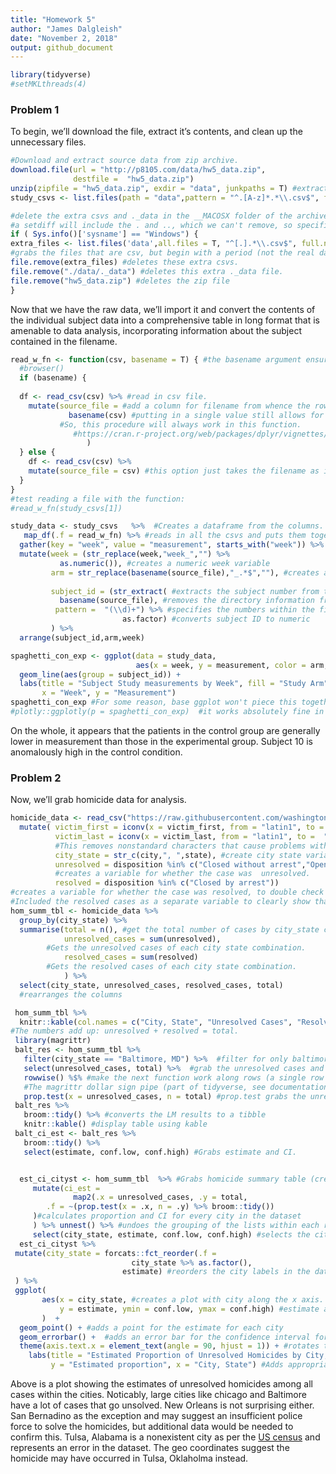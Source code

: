 ```yaml
---
title: "Homework 5"
author: "James Dalgleish"
date: "November 2, 2018"
output: github_document
---
```


```r
library(tidyverse)
#setMKLthreads(4)
```

### Problem 1

To begin, we'll download the file, extract it's contents, and clean up the unnecessary files. 
```r
#Download and extract source data from zip archive.
download.file(url = "http://p8105.com/data/hw5_data.zip", 
              destfile =  "hw5_data.zip")
unzip(zipfile = "hw5_data.zip", exdir = "data", junkpaths = T) #extract the files into this new directory
study_csvs <- list.files(path = "data",pattern = "^.[A-z]*.*\\.csv$", full.names = T) #grab just the real CSVs beginning with a letter and ending with a .csv, avoiding unimportant files in the archive.

#delete the extra csvs and ._data in the __MACOSX folder of the archive.
#a setdiff will include the . and .., which we can't remove, so specific commands are needed.
if ( Sys.info()['sysname'] == "Windows") {
extra_files <- list.files('data',all.files = T, "^[.].*\\.csv$", full.names = T)
#grabs the files that are csv, but begin with a period (not the real datafiles).
file.remove(extra_files) #deletes these extra csvs.
file.remove("./data/._data") #deletes this extra ._data file.
file.remove("hw5_data.zip") #deletes the zip file
}
```
Now that we have the raw data, we'll import it and convert the contents of the individual subject data into a comprehensive table in long format that is amenable to data analysis, incorporating information about the subject contained in the filename.
```r
read_w_fn <- function(csv, basename = T) { #the basename argument ensures the function is more generalizable to future problems where the full file path is desired in the output (in which case the user can set this flag to false).
  #browser()
  if (basename) {
    
  df <- read_csv(csv) %>% #read in csv file.
    mutate(source_file = #add a column for filename from whence the rows came.
             basename(csv) #putting in a single value still allows for recycling.
           #So, this procedure will always work in this function.
              #https://cran.r-project.org/web/packages/dplyr/vignettes/dplyr.html
                 )
  } else {
    df <- read_csv(csv) %>% 
    mutate(source_file = csv) #this option just takes the filename as is, without removing directory structure.
  }
}
#test reading a file with the function:
#read_w_fn(study_csvs[1])

study_data <- study_csvs   %>%  #Creates a dataframe from the columns.
   map_df(.f = read_w_fn) %>% #reads in all the csvs and puts them together into a single dataframe by binding the rows together. 
  gather(key = "week", value = "measurement", starts_with("week")) %>%  #converts weeks to long format.
  mutate(week = (str_replace(week,"week_","") %>% 
           as.numeric()), #creates a numeric week variable
         arm = str_replace(basename(source_file),"_.*$",""), #creates a categorical arm variable by removing the text after con or exp.
         
         subject_id = (str_extract( #extracts the subject number from the filename.
           basename(source_file), #removes the directory information from the filename.
          pattern =  "(\\d)+") %>% #specifies the numbers within the filename as the string to be extracted.
                         as.factor) #converts subject ID to numeric
         ) %>% 
  arrange(subject_id,arm,week)

```


```r
spaghetti_con_exp <- ggplot(data = study_data, 
                            aes(x = week, y = measurement, color = arm, group = subject_id)) +
  geom_line(aes(group = subject_id)) + 
  labs(title = "Subject Study measurements by Week", fill = "Study Arm",
       x = "Week", y = "Measurement")
spaghetti_con_exp #For some reason, base ggplot won't piece this together correctly.
#plotly::ggplotly(p = spaghetti_con_exp)  #it works absolutely fine in plotly.
```
On the whole, it appears that the patients in the control group are generally lower in measurement than those in the experimental group. Subject 10 is anomalously high in the control condition.

### Problem 2

Now, we'll grab homicide data for analysis.
```r
homicide_data <- read_csv("https://raw.githubusercontent.com/washingtonpost/data-homicides/master/homicide-data.csv") %>% #read in data.
  mutate( victim_first = iconv(x = victim_first, from = "latin1", to =  "ASCII",sub = ""),
          victim_last = iconv(x = victim_last, from = "latin1", to =  "ASCII",sub = ""),
          #This removes nonstandard characters that cause problems with skimr.
          city_state = str_c(city,", ",state), #create city state variable by string concatenation.
          unresolved = disposition %in% c("Closed without arrest","Open/No arrest"),
          #creates a variable for whether the case was  unresolved.
          resolved = disposition %in% c("Closed by arrest")) 
#creates a variable for whether the case was resolved, to double check the numbers.
#Included the resolved cases as a separate variable to clearly show that the resolved and unresolved cases sum to the total (and hence the calculations make sense).
hom_summ_tbl <- homicide_data %>% 
  group_by(city_state) %>%  
  summarise(total = n(), #get the total number of cases by city_state combination.
            unresolved_cases = sum(unresolved), 
        #Gets the unresolved cases of each city state combination.
            resolved_cases = sum(resolved)
        #Gets the resolved cases of each city state combination.
            ) %>% 
  select(city_state, unresolved_cases, resolved_cases, total) 
  #rearranges the columns

 hom_summ_tbl %>% 
  knitr::kable(col.names = c("City, State", "Unresolved Cases", "Resolved Cases", "Total Cases"), format = "markdown", padding = 10) #Displays the table in a more presentable format.
#The numbers add up: unresolved + resolved = total.
 library(magrittr)
 balt_res <- hom_summ_tbl %>%
   filter(city_state == "Baltimore, MD") %>%  #filter for only baltimore, MD.
   select(unresolved_cases, total) %>%  #grab the unresolved cases and total rows
   rowwise() %$% #make the next function work along rows (a single row in this case)
   #The magrittr dollar sign pipe (part of tidyverse, see documentation) allows exposition of variables, which allows functions without a data argument, like prop.test, to work. Essentially, without this line, prop.test won't be able to understand where the unresolved cases are.
   prop.test(x = unresolved_cases, n = total) #prop.test grabs the unresolved cases and total and estimates a proportion utilizing the yates continuity correction by default and producing a 95% confidence interval.
 balt_res %>% 
   broom::tidy() %>% #converts the LM results to a tibble
   knitr::kable() #display table using kable
 balt_ci_est <- balt_res %>% 
   broom::tidy() %>% 
   select(estimate, conf.low, conf.high) #Grabs estimate and CI.


  est_ci_cityst <- hom_summ_tbl  %>% #Grabs homicide summary table (created earlier)
     mutate(ci_est =
              map2(.x = unresolved_cases, .y = total,
        .f = ~(prop.test(x = .x, n = .y) %>% broom::tidy()) 
     )#calculates proportion and CI for every city in the dataset
     ) %>% unnest() %>% #undoes the grouping of the lists within each row, converting to columns.
     select(city_state, estimate, conf.low, conf.high) #selects the city_state as a label, the estimate and CI for all cities and stores it as est_ci_cityst.
  est_ci_cityst %>% 
 mutate(city_state = forcats::fct_reorder(.f = 
                           city_state %>% as.factor(),
                         estimate) #reorders the city labels in the dataframe by converting to a factor and ordering it by the estimate value, in ascending order. 
 ) %>% 
 ggplot( 
       aes(x = city_state, #creates a plot with city along the x axis.
           y = estimate, ymin = conf.low, ymax = conf.high) #estimate along the y axis, with the errorbar min and max being set by the confidence interval limits
       )  +
  geom_point() + #adds a point for the estimate for each city
  geom_errorbar() +  #adds an error bar for the confidence interval for each city.
  theme(axis.text.x = element_text(angle = 90, hjust = 1)) + #rotates the labels so they don't overlap.
    labs(title = "Estimated Proportion of Unresolved Homicides by City, State",
         y = "Estimated proportion", x = "City, State") #Adds appropriate labels.
```
Above is a plot showing the estimates of unresolved homicides among all cases within the cities. Noticably, large cities like chicago and Baltimore have a lot of cases that go unsolved.  New Orleans is not surprising either. San Bernadino as the exception and may suggest an insufficient police force to solve the homicides, but additional data would be needed to confirm this.
Tulsa, Alabama is a nonexistent city as per the [US census](https://factfinder.census.gov/faces/tableservices/jsf/pages/productview.xhtml?src=bkmk) and represents an error in the dataset. The geo coordinates suggest the homicide may have occurred in Tulsa, Oklaholma instead.